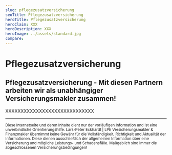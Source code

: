 ```yaml
---
slug: pflegezusatzversicherung
seoTitle: Pflegezusatzversicherung
heroTitle: Pflegezusatzversicherung
heroClaim: XXX
heroDescription: XXX
heroImage: ../assets/standard.jpg
compare: 
---
```


<ProvenExpert />

# Pflegezusatzversicherung











<ContactAndCompareBox />
<ProvenExpert />

## Pflegezusatzversicherung - Mit diesen Partnern arbeiten wir als unabhängiger Versicherungsmakler zusammen!

XXXXXXXXXXXXXXXXXXXXXXXXXXXXX

---

<small>Diese Internetseite und deren Inhalte dient nur der vorläufigen Information und ist eine unverbindliche Orientierungshilfe. Lars-Peter Eckhardt | LPE Versicherungsmakler & Finanzmakler übernimmt keine Gewähr für die Vollständigkeit, Richtigkeit und Aktualität der Informationen. Diese dienen ausschließlich der allgemeinen Information über eine Versicherung und mögliche Leistungs- und Schadensfälle. Maßgeblich sind immer die abgeschlossenen Versicherungsbedingungen!</small>